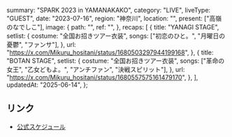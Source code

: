   summary: "SPARK 2023 in YAMANAKAKO",
  category: "LIVE",
  liveType: "GUEST",
  date: "2023-07-16",
  region: "神奈川",
  location: "",
  present: ["高嶺のなでしこ"],
  image: {
    path: "",
    ref: "",
  },
  recaps: [
    {
      title: "YANAGI STAGE",
      setlist: {
        costume: "全国お招きツアー衣装",
        songs: ["初恋のひと。", "月曜日の憂鬱", "ファンサ"],
      },
      url: "https://x.com/Mikuru_hositani/status/1680503297944199168",
    },
    {
      title: "BOTAN STAGE",
      setlist: {
        costume: "全国お招きツアー衣装",
        songs: ["革命の女王", "乙女どもよ。", "アンチファン", "決戦スピリット"],
      },
      url: "https://x.com/Mikuru_hositani/status/1680557575161479170",
    },
  ],
  updatedAt: "2025-06-14",
};

## リンク

- [公式スケジュール](https://takanenonadeshiko.jp/?p=1012)
